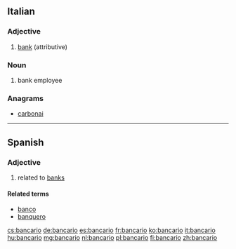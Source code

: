 ==Italian==

===Adjective===
{{it-adj|bancar|io|ia|i|ie}}

# [[bank]] (attributive)

===Noun===
{{it-noun|m|f=bancaria}}

# bank employee

===Anagrams===
* [[carbonai#Italian|carbonai]]

----

==Spanish==

===Adjective===
{{es-adj|f=bancaria}}

# related to [[bank]]s {{gloss|financial institution}}

====Related terms====
* [[banco]]
* [[banquero]]

[[cs:bancario]]
[[de:bancario]]
[[es:bancario]]
[[fr:bancario]]
[[ko:bancario]]
[[it:bancario]]
[[hu:bancario]]
[[mg:bancario]]
[[nl:bancario]]
[[pl:bancario]]
[[fi:bancario]]
[[zh:bancario]]